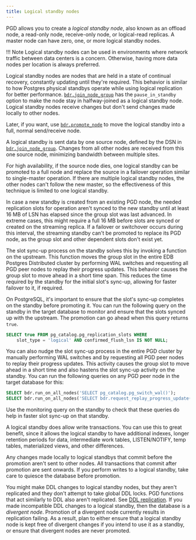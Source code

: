 ```yaml
---
title: Logical standby nodes
---
```


PGD allows you to create a *logical standby node*, also known as an offload
node, a read-only node, receive-only node, or logical-read replicas.
A master node can have zero, one, or more logical standby nodes.

!!! Note
    Logical standby nodes can be used in environments where network traffic
    between data centers is a concern. Otherwise, having more data nodes per
    location is always preferred.

Logical standby nodes are nodes that are held in a state of continual recovery,
constantly updating until they're required. This behavior is similar to how Postgres physical standbys operate while using logical replication for better performance. [`bdr.join_node_group`](/pgd/5/reference/nodes-management-interfaces#bdrjoin_node_group) has the `pause_in_standby`
option to make the node stay in halfway-joined as a logical standby node.
Logical standby nodes receive changes but don't send changes made locally
to other nodes.

Later, if you want, use
[`bdr.promote_node`](/pgd/5/reference/nodes-management-interfaces#bdrpromote_node)
to move the logical standby into a full, normal send/receive node.

A logical standby is sent data by one source node, defined by the DSN in
[`bdr.join_node_group`](/pgd/5/reference/nodes-management-interfaces#bdrjoin_node_group).
Changes from all other nodes are received from this one source node, minimizing
bandwidth between multiple sites.

For high availability, if the source node dies, one logical standby can be promoted to a full node and
replace the source in a failover operation similar to single-master operation.
If there are multiple logical standby nodes, the other nodes can't follow the
new master, so the effectiveness of this technique is limited to one logical
standby.

In case a new standby is created from an existing PGD node, the needed
replication slots for operation aren't synced to the new standby until at least
16 MB of LSN has elapsed since the group slot was last advanced. In extreme
cases, this might require a full 16 MB before slots are synced or created on the
streaming replica. If a failover or switchover occurs during this interval, the
streaming standby can't be promoted to replace its PGD node, as the group slot
and other dependent slots don't exist yet.

The slot sync-up process on the standby solves this by invoking a function on
the upstream. This function moves the group slot in the entire EDB Postgres
Distributed cluster by performing WAL switches and requesting all PGD peer nodes
to replay their progress updates. This behavior causes the group slot to move
ahead in a short time span. This reduces the time required by the standby for
the initial slot's sync-up, allowing for faster failover to it, if required.

On PostgreSQL, it's important to ensure that the slot's sync-up completes on the
standby before promoting it. You can run the following query on the standby in
the target database to monitor and ensure that the slots synced up with the
upstream. The promotion can go ahead when this query returns `true`.

```sql
SELECT true FROM pg_catalog.pg_replication_slots WHERE
    slot_type = 'logical' AND confirmed_flush_lsn IS NOT NULL;
```

You can also nudge the slot sync-up process in the entire PGD
cluster by manually performing WAL switches and by requesting all PGD
peer nodes to replay their progress updates. This activity causes
the group slot to move ahead in a short time and also hastens the
slot sync-up activity on the standby. You can run the following queries
on any PGD peer node in the target database for this:

```sql
SELECT bdr.run_on_all_nodes('SELECT pg_catalog.pg_switch_wal()');
SELECT bdr.run_on_all_nodes('SELECT bdr.request_replay_progress_update()');
```

Use the monitoring query on the standby to check that these
queries do help in faster slot sync-up on that standby.

A logical standby does allow write transactions. You can use this to great
benefit, since it allows the logical standby to have additional indexes, longer
retention periods for data, intermediate work tables, LISTEN/NOTIFY, temp
tables, materialized views, and other differences.

Any changes made locally to logical standbys that commit before the promotion
aren't sent to other nodes. All transactions that commit after promotion
are sent onwards. If you perform writes to a logical standby,
take care to quiesce the database before promotion.

You might make DDL changes to logical standby nodes, but they aren't
replicated and they don't attempt to take global DDL locks. PGD functions
that act similarly to DDL also aren't replicated. See [DDL replication](../ddl/).
If you made incompatible DDL changes to a logical standby,
then the database is a *divergent node*. Promotion of a divergent
node currently results in replication failing.
As a result, plan to either ensure that a logical standby node
is kept free of divergent changes if you intend to use it as a standby, or
ensure that divergent nodes are never promoted.
